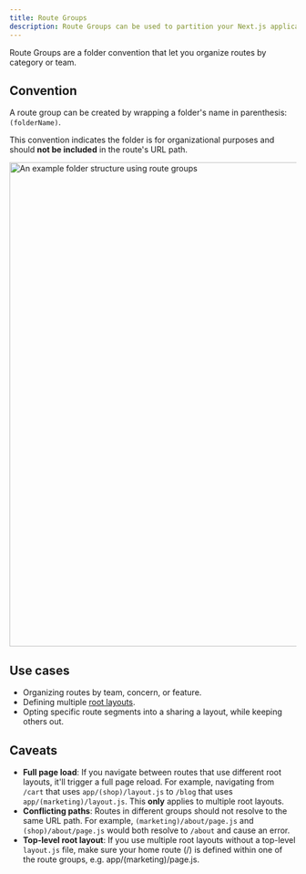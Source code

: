```yaml
---
title: Route Groups
description: Route Groups can be used to partition your Next.js application into different sections.
---
```


Route Groups are a folder convention that let you organize routes by category or team.

## Convention

A route group can be created by wrapping a folder's name in parenthesis: `(folderName)`.

This convention indicates the folder is for organizational purposes and should **not be included** in the route's URL path.

<Image
  alt="An example folder structure using route groups"
  srcLight="/docs/light/project-organization-route-groups.png"
  srcDark="/docs/dark/project-organization-route-groups.png"
  width="1600"
  height="849"
/>

## Use cases

- Organizing routes by team, concern, or feature.
- Defining multiple [root layouts](/docs/app/api-reference/file-conventions/layout#root-layouts).
- Opting specific route segments into a sharing a layout, while keeping others out.

## Caveats

- **Full page load**: If you navigate between routes that use different root layouts, it'll trigger a full page reload. For example, navigating from `/cart` that uses `app/(shop)/layout.js` to `/blog` that uses `app/(marketing)/layout.js`. This **only** applies to multiple root layouts.
- **Conflicting paths**: Routes in different groups should not resolve to the same URL path. For example, `(marketing)/about/page.js` and `(shop)/about/page.js` would both resolve to `/about` and cause an error.
- **Top-level root layout**: If you use multiple root layouts without a top-level `layout.js` file, make sure your home route (/) is defined within one of the route groups, e.g. app/(marketing)/page.js.
